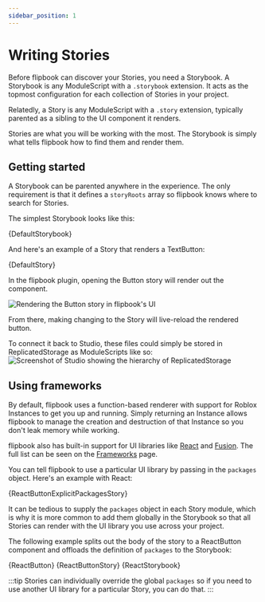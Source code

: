 ```yaml
---
sidebar_position: 1
---
```




# Writing Stories

Before flipbook can discover your Stories, you need a Storybook. A Storybook is any ModuleScript with a `.storybook` extension. It acts as the topmost configuration for each collection of Stories in your project.

Relatedly, a Story is any ModuleScript with a `.story` extension, typically parented as a sibling to the UI component it renders.

Stories are what you will be working with the most. The Storybook is simply what tells flipbook how to find them and render them.

## Getting started

A Storybook can be parented anywhere in the experience. The only requirement is that it defines a `storyRoots` array so flipbook knows where to search for Stories.

The simplest Storybook looks like this:

<CodeBlock language="lua" title="ProjectName.storybook.luau">
	{DefaultStorybook}
</CodeBlock>

And here's an example of a Story that renders a TextButton:

<CodeBlock language="lua" title="Button.story.luau">
	{DefaultStory}
</CodeBlock>

In the flipbook plugin, opening the Button story will render out the component.

![Rendering the Button story in flipbook's UI](./img/first-story.png)

From there, making changing to the Story will live-reload the rendered button.

To connect it back to Studio, these files could simply be stored in ReplicatedStorage as ModuleScripts like so:
![Screenshot of Studio showing the hierarchy of ReplicatedStorage](./img/storybook-setup.png)

## Using frameworks

By default, flipbook uses a function-based renderer with support for Roblox Instances to get you up and running. Simply returning an Instance allows flipbook to manage the creation and destruction of that Instance so you don't leak memory while working.

flipbook also has built-in support for UI libraries like [React](/docs/frameworks/react) and [Fusion](/docs/frameworks/fusion). The full list can be seen on the [Frameworks](/docs/category/frameworks) page.

You can tell flipbook to use a particular UI library by passing in the `packages` object. Here's an example with React:

<CodeBlock language="lua" title="ReactButton.story.luau">
	{ReactButtonExplicitPackagesStory}
</CodeBlock>

It can be tedious to supply the `packages` object in each Story module, which is why it is more common to add them globally in the Storybook so that all Stories can render with the UI library you use across your project.

The following example splits out the body of the story to a ReactButton component and offloads the definition of `packages` to the Storybook:

<CodeBlock language="lua" title="ReactButton.luau">
	{ReactButton}
</CodeBlock>

<CodeBlock language="lua" title="ReactButton.story.luau">
	{ReactButtonStory}
</CodeBlock>

<CodeBlock language="lua" title="ReactProject.storybook.luau">
	{ReactStorybook}
</CodeBlock>

:::tip
Stories can individually override the global `packages` so if you need to use another UI library for a particular Story, you can do that.
:::
